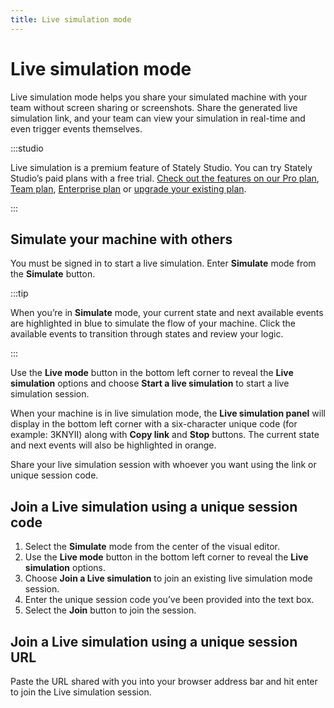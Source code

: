 ```yaml
---
title: Live simulation mode
---
```


# Live simulation mode

Live simulation mode helps you share your simulated machine with your team without screen sharing or screenshots. Share the generated live simulation link, and your team can view your simulation in real-time and even trigger events themselves.

:::studio

Live simulation is a premium feature of Stately Studio. You can try Stately Studio’s paid plans with a free trial. [Check out the features on our Pro plan](studio-pro-plan.mdx), [Team plan](studio-team-plan.mdx), [Enterprise plan](studio-enterprise-plan.mdx) or [upgrade your existing plan](https://stately.ai/registry/billing).

:::

<p>
  <ThemedImage
    alt="Two views of the Studio, left is the user sharing the Live simulation and right is the user who joins the Live simulation."
    sources={{
      light: '/assets/live-sim/live-sim-side-by-side.png',
      dark: '/assets/live-sim/live-sim-side-by-side.png',
    }}
  />
</p>

## Simulate your machine with others

You must be signed in to start a live simulation. Enter **Simulate** mode from the <Play size={18}/> **Simulate** button.

:::tip

When you’re in **Simulate** mode, your current state and next available events are highlighted in blue to simulate the flow of your machine. Click the available events to transition through states and review your logic.

:::

Use the **Live mode** <Triangle size={18}/> button in the bottom left corner to reveal the **Live simulation** options and choose **Start a live simulation** to start a live simulation session.

When your machine is in live simulation mode, the **Live simulation panel** will display in the bottom left corner with a six-character unique code (for example: 3KNYII) along with **Copy link** and **Stop** buttons. The current state and next events will also be highlighted in orange.

Share your live simulation session with whoever you want using the link or unique session code.

## Join a Live simulation using a unique session code

1. Select the **Simulate** mode from the center of the visual editor.
2. Use the **Live mode** button in the bottom left corner to reveal the **Live simulation** options.
3. Choose **Join a Live simulation** to join an existing live simulation mode session.
4. Enter the unique session code you’ve been provided into the text box.
5. Select the **Join** button to join the session.

## Join a Live simulation using a unique session URL

Paste the URL shared with you into your browser address bar and hit enter to join the Live simulation session.
